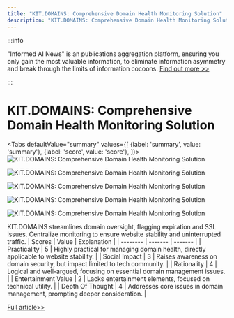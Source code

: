 ```yaml
---
title: "KIT.DOMAINS: Comprehensive Domain Health Monitoring Solution"
description: "KIT.DOMAINS: Comprehensive Domain Health Monitoring Solution"
---
```



:::info

"Informed AI News" is an publications aggregation platform, ensuring you only gain the most valuable information, to eliminate information asymmetry and break through the limits of information cocoons.  [Find out more >>](/)

:::

# KIT.DOMAINS: Comprehensive Domain Health Monitoring Solution


<Tabs
	defaultValue="summary"
	values={[
	{label: 'summary', value: 'summary'},
	{label: 'score', value: 'score'},
]}>
<TabItem value="summary">
<img
  src="https://image.informedainews.com/2024/06/10/To-Pbv-1717983402-0.jpg"
  alt="KIT.DOMAINS: Comprehensive Domain Health Monitoring Solution"
/>

<img
  src="https://image.informedainews.com/2024/06/10/To-kVN-1717983402-1.jpg"
  alt="KIT.DOMAINS: Comprehensive Domain Health Monitoring Solution"
/>

<img
  src="https://image.informedainews.com/2024/06/10/To-sLm-1717983402-2.jpg"
  alt="KIT.DOMAINS: Comprehensive Domain Health Monitoring Solution"
/>

<img
  src="https://image.informedainews.com/2024/06/10/To-lOY-1717983402-3.jpg"
  alt="KIT.DOMAINS: Comprehensive Domain Health Monitoring Solution"
/>

<img
  src="https://image.informedainews.com/2024/06/10/To-hau-1717983402-4.jpg"
  alt="KIT.DOMAINS: Comprehensive Domain Health Monitoring Solution"
/>



KIT.DOMAINS streamlines domain oversight, flagging expiration and SSL issues. Centralize monitoring to ensure website stability and uninterrupted traffic.
</TabItem>
<TabItem value="score">
	| Scores     | Value   | Explanation |
	| -------- | ------- | ------- |
	| Practicality  | 5    | Highly practical for managing domain health, directly applicable to website stability.    |
	| Social Impact | 3     | Raises awareness on domain security, but impact limited to tech community.    |
	| Rationality    | 4    | Logical and well-argued, focusing on essential domain management issues.    |
	| Entertainment Value    | 2    | Lacks entertainment elements, focused on technical utility.    |
	| Depth Of Thought    | 4    | Addresses core issues in domain management, prompting deeper consideration.    |
</TabItem>
</Tabs>

[Full article>>](https://www.producthunt.com/posts/kit-domains)
